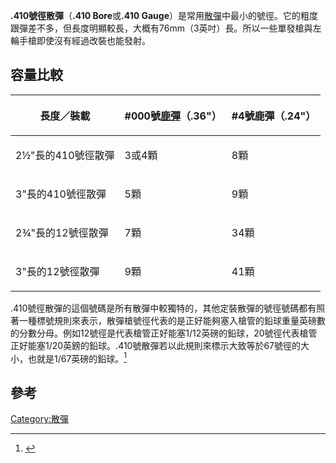 {{expert|time=2014-07-23T16:35:37+00:00}}
{{NoteTA
|G1=Military
|G2=長度單位
|G3=Firearms
}}
'''.410號徑散彈'''（'''.410 Bore'''或'''.410 Gauge'''）是常用[[散彈|散彈]]中最小的號徑。它的粗度跟{{Link-en|.45柯爾特|.45 Colt}}彈差不多，但長度明顯較長，大概有76mm（3英吋）長。所以一些單發槍與左輪手槍即使沒有經過改裝也能發射。

==容量比較==
{| class="wikitable"
|-
!長度／裝載
!#000號[[散彈彈丸|鹿彈]]（.36"）
!#4號鹿彈（.24"）
|-
|2½"長的410號徑散彈
|3或4顆
|8顆
|-
|3"長的410號徑散彈
|5顆
|9顆
|-
|2¾"長的12號徑散彈
|7顆
|34顆
|-
|3"長的12號徑散彈
|9顆
|41顆
|}

.410號徑散彈的這個號碼是所有散彈中較獨特的，其他定裝散彈的號徑號碼都有照著一種標號規則來表示，散彈槍號徑代表的是正好能夠塞入槍管的鉛球重量英磅數的分數分母。例如12號徑是代表槍管正好能塞1/12英磅的鉛球，20號徑代表槍管正好能塞1/20英鎊的鉛球。.410號散彈若以此規則來標示大致等於67號徑的大小，也就是1/67英磅的鉛球。<ref>{{cite web|title=Ball Weight and Density|url=http://www.precisionballs.com/ball_weight_and_density.html|work=|archiveurl=https://www.webcitation.org/65YdAxRRM?url=http://www.precisionballs.com/ball_weight_and_density.html|archivedate=2012-02-19|deadurl=no|accessdate=2012-02-16}}</ref>

==參考==
{{Reflist}}

{{commonscat|.410 bore}}

[[Category:散彈|Category:散彈]]